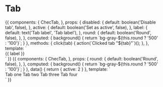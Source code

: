 
<Meta title="Components/Tabs" component={ChecTab} />

# Tab

<Props of={ChecTab} />

<Preview>
  <Story name="Default">
    {{
      components: {
        ChecTab,
      },
      props: {
        disabled: {
          default: boolean('Disable tab', false),
        },
        active: {
          default: boolean('Set as active', false),
        },
        label: {
          default: text('Tab label', 'Tab label'),
        },
        round: {
          default: boolean('Round', false),
        },
      },
      computed: {
        background() {
          return `bg-gray-${this.round ? '500' : '100'}`;
        }
      },
      methods: {
        click(tab) {
          action(`Clicked tab "${tab}"`)();
        },
      },
      template: `
        <div class="mt-4 flex justify-center font-lato mx-auto max-w-lg py-6" :class="background">
          <ChecTab
            :disabled="disabled"
            :active="active"
            :round="round"
            @click="click('Tab clicked')""
          >
            {{ label }}
          </ChecTab>
        </div>`
    }}
  </Story>
</Preview>

<Preview>
  <Story name="Group">
    {{
      components: {
        ChecTab,
      },
      props: {
        round: {
          default: boolean('Round', false),
        },
      },
      computed: {
        background() {
          return `bg-gray-${this.round ? '500' : '100'}`;
        }
      },
      data() {
        return { active: 2 }
      },
      template: `
        <div class="flex justify-center font-lato mx-auto p-16" :class="background">
          <ChecTab @click="active = 1" :round="round" :active="active === 1">Tab one</ChecTab>
          <ChecTab @click="active = 2" :round="round" :active="active === 2">Tab two</ChecTab>
          <ChecTab @click="active = 3" :round="round" disabled :active="active === 3">Tab three</ChecTab>
          <ChecTab @click="active = 4" :round="round" :active="active === 4">Tab four</ChecTab>
        </div>`
    }}
  </Story>
</Preview>
